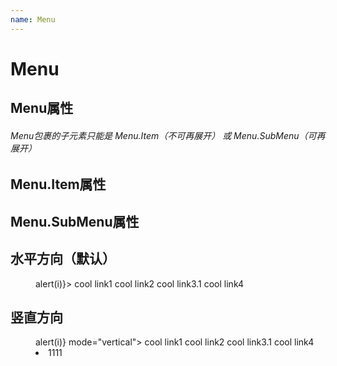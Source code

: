 ```yaml
---
name: Menu
---
```



# Menu

## Menu属性

###### Menu包裹的子元素只能是 Menu.Item（不可再展开） 或 Menu.SubMenu（可再展开）

<Props of={Menu} />

## Menu.Item属性

<Props of={MenuItem} />

## Menu.SubMenu属性

<Props of={SubMenu} />

## 水平方向（默认）

<Playground>
        <Menu defaultIndex={"0"} onSelect={(i) => alert(i)}>
          <Menu.Item>cool link1</Menu.Item>
          <Menu.Item>cool link2</Menu.Item>
          <Menu.SubMenu title="cool link3">
            <Menu.Item>cool link3.1</Menu.Item>
          </Menu.SubMenu>
          <Menu.Item disabled>cool link4</Menu.Item>
        </Menu>
</Playground>


## 竖直方向

<Playground>
  <Menu defaultIndex={"1"} onSelect={(i) => alert(i)} mode="vertical">
          <Menu.Item>cool link1</Menu.Item>
          <Menu.Item>cool link2</Menu.Item>
          <Menu.SubMenu title="cool link3">
            <Menu.Item>cool link3.1</Menu.Item>
          </Menu.SubMenu>
          <Menu.Item disabled>cool link4</Menu.Item>
          <li>1111</li>
        </Menu>
</Playground>
